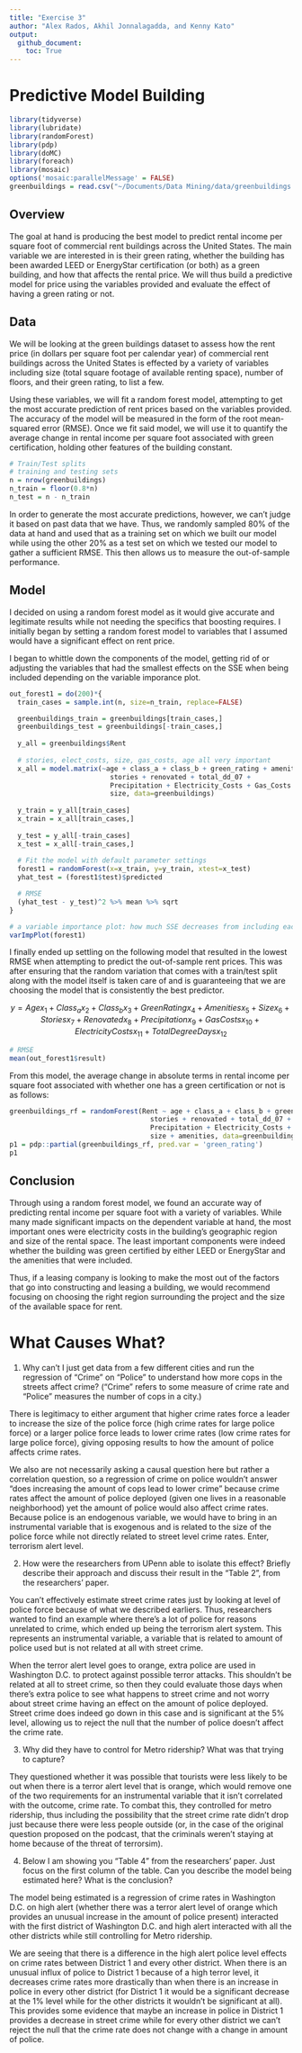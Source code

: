 ```yaml
---
title: "Exercise 3"
author: "Alex Rados, Akhil Jonnalagadda, and Kenny Kato"
output: 
  github_document:
    toc: True
---
```

# Predictive Model Building
```r
library(tidyverse)
library(lubridate)
library(randomForest)
library(pdp)
library(doMC)
library(foreach)
library(mosaic)
options('mosaic:parallelMessage' = FALSE)
greenbuildings = read.csv("~/Documents/Data Mining/data/greenbuildings.csv", header=TRUE)
``` 
## Overview  
The goal at hand is producing the best model to predict rental income per square foot of commercial rent buildings across the United States. The main variable we are interested in is their green rating, whether the building has been awarded LEED or EnergyStar certification (or both) as a green building, and how that affects the rental price. We will thus build a predictive model for price using the variables provided and evaluate the effect of having a green rating or not.

## Data
We will be looking at the green buildings dataset to assess how the rent price (in dollars per square foot per calendar year) of commercial rent buildings across the United States is effected by a variety of variables including size (total square footage of available renting space), number of floors, and their green rating, to list a few.

Using these variables, we will fit a random forest model, attempting to get the most accurate prediction of rent prices based on the variables provided. The accuracy of the model will be measured in the form of the root mean-squared error (RMSE). Once we fit said model, we will use it to quantify the average change in rental income per square foot associated with green certification, holding other features of the building constant.

```r
# Train/Test splits
# training and testing sets
n = nrow(greenbuildings)
n_train = floor(0.8*n)
n_test = n - n_train
```

In order to generate the most accurate predictions, however, we can't judge it based on past data that we have. Thus, we randomly sampled 80% of the data at hand and used that as a training set on which we built our model while using the other 20% as a test set on which we tested our model to gather a sufficient RMSE. This then allows us to measure the out-of-sample performance.

## Model
I decided on using a random forest model as it would give accurate and legitimate results while not needing the specifics that boosting requires. I initially began by setting a random forest model to variables that I assumed would have a significant effect on rent price. 

I began to whittle down the components of the model, getting rid of or adjusting the variables that had the smallest effects on the SSE when being included depending on the variable imporance plot.
```r
out_forest1 = do(200)*{
  train_cases = sample.int(n, size=n_train, replace=FALSE)

  greenbuildings_train = greenbuildings[train_cases,]
  greenbuildings_test = greenbuildings[-train_cases,]
  
  y_all = greenbuildings$Rent
  
  # stories, elect_costs, size, gas_costs, age all very important
  x_all = model.matrix(~age + class_a + class_b + green_rating + amenities + 
                         stories + renovated + total_dd_07 + 
                         Precipitation + Electricity_Costs + Gas_Costs + 
                         size, data=greenbuildings)
  
  y_train = y_all[train_cases]
  x_train = x_all[train_cases,]
  
  y_test = y_all[-train_cases]
  x_test = x_all[-train_cases,]
  
  # Fit the model with default parameter settings
  forest1 = randomForest(x=x_train, y=y_train, xtest=x_test)
  yhat_test = (forest1$test)$predicted

  # RMSE
  (yhat_test - y_test)^2 %>% mean %>% sqrt
}

# a variable importance plot: how much SSE decreases from including each var
varImpPlot(forest1)
```

I finally ended up settling on the following model that resulted in the lowest RMSE when attempting to predict the out-of-sample rent prices. This was after ensuring that the random variation that comes with a train/test split along with the model itself is taken care of and is guaranteeing that we are choosing the model that is consistently the best predictor.

$$y = Agex_{1} + Class_ax_{2} + Class_bx_{3} + Green Ratingx_{4} + Amenitiesx_{5} + Sizex_{6} + Storiesx_{7} + Renovatedx_{8} + Precipitationx_{9} + Gas Costsx_{10} + Electricity Costsx_{11} + Total Degree Daysx_{12}$$

```r
# RMSE
mean(out_forest1$result)
```

From this model, the average change in absolute terms in rental income per square foot associated with whether one has a green certification or not is as follows:

```r
greenbuildings_rf = randomForest(Rent ~ age + class_a + class_b + green_rating + 
                                   stories + renovated + total_dd_07 + 
                                   Precipitation + Electricity_Costs + Gas_Costs + 
                                   size + amenities, data=greenbuildings)
p1 = pdp::partial(greenbuildings_rf, pred.var = 'green_rating') 
p1
```
## Conclusion
Through using a random forest model, we found an accurate way of predicting rental income per square foot with a variety of variables. While many made significant impacts on the dependent variable at hand, the most important ones were electricity costs in the building's geographic region and size of the rental space. The least important components were indeed whether the building was green certified by either LEED or EnergyStar and the amenities that were included. 

Thus, if a leasing company is looking to make the most out of the factors that go into constructing and leasing a building, we would recommend focusing on choosing the right region surrounding the project and the size of the available space for rent.

# What Causes What?

1. Why can’t I just get data from a few different cities and run the regression of “Crime” on “Police” to understand how more cops in the streets affect crime? (“Crime” refers to some measure of crime rate and “Police” measures the number of cops in a city.)

There is legitimacy to either argument that higher crime rates force a leader to increase the size of the police force (high crime rates for large police force) or a larger police force leads to lower crime rates (low crime rates for large police force), giving opposing results to how the amount of police affects crime rates. 

We also are not necessarily asking a causal question here but rather a correlation question, so a regression of crime on police wouldn't answer "does increasing the amount of cops lead to lower crime" because crime rates affect the amount of police deployed (given one lives in a reasonable neighborhood) yet the amount of police would also affect crime rates. Because police is an endogenous variable, we would have to bring in an instrumental variable that is exogenous and is related to the size of the police force while not directly related to street level crime rates. Enter, terrorism alert level.

2. How were the researchers from UPenn able to isolate this effect? Briefly describe their approach and discuss their result in the “Table 2”, from the researchers' paper.

You can't effectively estimate street crime rates just by looking at level of police force because of what we described earliers. Thus, researchers wanted to find an example where there's a lot of police for reasons unrelated to crime, which ended up being the terrorism alert system. This represents an instrumental variable, a variable that is related to amount of police used but is not related at all with street crime. 

When the terror alert level goes to orange, extra police are used in Washington D.C. to protect against possible terror attacks. This shouldn't be related at all to street crime, so then they could evaluate those days when there’s extra police to see what happens to street crime and not worry about street crime having an effect on the amount of police deployed. Street crime does indeed go down in this case and is significant at the 5% level, allowing us to reject the null that the number of police doesn't affect the crime rate.

3. Why did they have to control for Metro ridership? What was that trying to capture?

They questioned whether it was possible that tourists were less likely to be out when there is a terror alert level that is orange, which would remove one of the two requirements for an instrumental variable that it isn't correlated with the outcome, crime rate. To combat this, they controlled for metro ridership, thus including the possibility that the street crime rate didn’t drop just because there were less people outside (or, in the case of the original question proposed on the podcast, that the criminals weren’t staying at home because of the threat of terrorsim). 

4. Below I am showing you "Table 4" from the researchers' paper. Just focus on the first column of the table. Can you describe the model being estimated here? What is the conclusion?

The model being estimated is a regression of crime rates in Washington D.C. on high alert (whether there was a terror alert level of orange which provides an unusual increase in the amount of police present) interacted with the first district of Washington D.C. and high alert interacted with all the other districts while still controlling for Metro ridership. 

We are seeing that there is a difference in the high alert police level effects on crime rates between District 1 and every other district. When there is an unusual influx of police to District 1 because of a high terror level, it decreases crime rates more drastically than when there is an increase in police in every other district (for District 1 it would be a significant decrease at the 1% level while for the other districts it wouldn’t be significant at all). This provides some evidence that maybe an increase in police in District 1 provides a decrease in street crime while for every other district we can’t reject the null that the crime rate does not change with a change in amount of police. 
